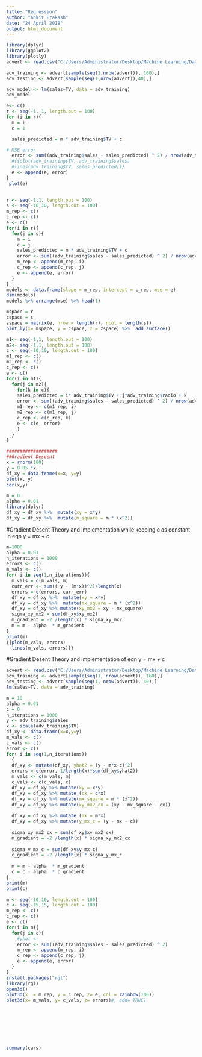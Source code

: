 ---
title: "Regression"
author: "Ankit Prakash"
date: "24 April 2018"
output: html_document
---
```{r}
library(dplyr)
library(ggplot2)
library(plotly)
advert <- read.csv("C:/Users/Administrator/Desktop/Machine Learning/Datasets/Advertising.csv")

adv_training <- advert[sample(seq(1,nrow(advert)), 160),]
adv_testing <- advert[sample(seq(1,nrow(advert)),40),]

adv_model <- lm(sales~TV, data = adv_training)
adv_model

```

```{r}
e<- c()
r <- seq(-1, 1, length.out = 100)
for (i in r){
  m = i
  c = 1

  sales_predicted = m * adv_training$TV + c

# MSE error
  error <- sum((adv_training$sales - sales_predicted) ^ 2) / nrow(adv_training)
  #{{plot(adv_training$TV, adv_training$sales)
  #lines(adv_training$TV, sales_predicted)}}
  e <- append(e, error)
}
 plot(e)
 
```


```{r}
r <- seq(-1,1, length.out = 100)
s <- seq(-10,10, length.out = 100)
m_rep <- c()
c_rep <- c()
e <- c()
for(i in r){
  for(j in s){
    m = i
    c = j
    sales_predicted = m * adv_training$TV + c
    error <- sum((adv_training$sales - sales_predicted) ^ 2) / nrow(adv_training)
    m_rep <- append(m_rep, i)
    c_rep <- append(c_rep, j)
    e <- append(e, error)
  }
}
models <- data.frame(slope = m_rep, intercept = c_rep, mse = e)
dim(models)
models %>% arrange(mse) %>% head(1)
```

```{r}
mspace = r
cspace = s
zspace = matrix(e, nrow = length(r), ncol = length(s))
plot_ly(x= mspace, y = cspace, z = zspace) %>%  add_surface()

```


```{r}
m1<- seq(-1,1, length.out = 100)
m2<- seq(-1,1, length.out = 100)
c <- seq(-10,10, length.out = 100)
m1_rep <- c()
m2_rep <- c()
c_rep <- c()
e <- c()
for(i in m1){
  for(j in m2){
    for(k in c){
    sales_predicted = i* adv_training$TV + j*adv_training$radio + k
    error <- sum((adv_training$sales - sales_predicted) ^ 2) / nrow(adv_training)
    m1_rep <- c(m1_rep, i)
    m2_rep <- c(m1_rep, j)
    c_rep <- c(c_rep, k)
    e <- c(e, error)
    }
  }
}
```

```{r}
###################
##Gradient Descent
x = rnorm(100)
y = 0.05 *x
df_xy = data.frame(x=x, y=y)
plot(x, y)
cor(x,y)

m = 0
alpha = 0.01
library(dplyr)
df_xy = df_xy %>%  mutate(xy = x*y)
df_xy = df_xy %>%  mutate(m_square = m * (x^2))
```
#Gradient Desent Theory and implementation while keeping c as constant in eqn y = mx + c
```{r}
m=1000
alpha = 0.01
n_iterations = 1000
errors <- c()
m_vals <- c()
for( i in seq(1,n_iterations)){
  m_vals = c(m_vals, m)
  curr_err <- sum(( y - (m*x))^2)/length(x)
  errors = c(errors, curr_err)
  df_xy = df_xy %>%  mutate(xy = x*y)
  df_xy = df_xy %>%  mutate(mx_square = m * (x^2))
  df_xy = df_xy %>% mutate(xy_mx2 = xy - mx_square)
  sigma_xy_mx2 = sum(df_xy$xy_mx2)
  m_gradient = -2 /length(x) * sigma_xy_mx2
  m = m - alpha  * m_gradient
}
print(m)
{{plot(m_vals, errors)
  lines(m_vals, errors)}}
```
#Gradient Desent Theory and implementation of eqn y = mx + c
```{r}
advert <- read.csv("C:/Users/Administrator/Desktop/Machine Learning/Datasets/Advertising.csv")
adv_training <- advert[sample(seq(1, nrow(advert)), 160),]
adv_testing <- advert[sample(seq(1, nrow(advert)), 40),]
lm(sales~TV, data = adv_training)
```

```{r}
m = 10
alpha = 0.01
c = 0
n_iterations = 1000
y <- adv_training$sales
x <- scale(adv_training$TV)
df_xy <- data.frame(x=x,y=y)
m_vals <- c()
c_vals <- c()
error <- c()
for( i in seq(1,n_iterations))
  { 
  df_xy <- mutate(df_xy, yhat2 = (y - m*x-c)^2)
  errors = c(error, 1/length(x)*sum(df_xy$yhat2))
  m_vals <- c(m_vals, m)
  c_vals <- c(c_vals, c)
  df_xy = df_xy %>% mutate(xy = x*y)
  df_xy = df_xy %>% mutate (cx = c*x)
  df_xy = df_xy %>% mutate(mx_square = m * (x^2))
  df_xy = df_xy %>% mutate(xy_mx2_cx = (xy - mx_square - cx))
  
  df_xy = df_xy %>% mutate (mx = m*x)
  df_xy = df_xy %>% mutate(y_mx_c = (y - mx - c))
  
  sigma_xy_mx2_cx = sum(df_xy$xy_mx2_cx)
  m_gradient = -2 /length(x) * sigma_xy_mx2_cx
  
  sigma_y_mx_c = sum(df_xy$y_mx_c)
  c_gradient = -2 /length(x) * sigma_y_mx_c
  
  m = m - alpha  * m_gradient
  c = c - alpha  * c_gradient
}
print(m)
print(c)

m <- seq(-10,10, length.out = 100)
c <- seq(-15,15, length.out = 100)
m_rep <- c()
c_rep <- c()
e <- c()
for(i in m){
  for(j in c){
    #yhat <-  
    error <- sum((adv_training$sales - sales_predicted) ^ 2) 
    m_rep <- append(m_rep, i)
    c_rep <- append(c_rep, j)
    e <- append(e, error)
  }
}
install.packages("rgl")
library(rgl)
open3d()
plot3d(x  = m_rep, y = c_rep, z= e, col = rainbow(100))
plot3d(x= m_vals, y= c_vals, z= errors)#, add= TRUE)

```

```{r}

```

```{r}

```

```{r}

```

```{r}

```

```{r}

```

```{r}

```

```{r}

```

```{r}
summary(cars)
```


